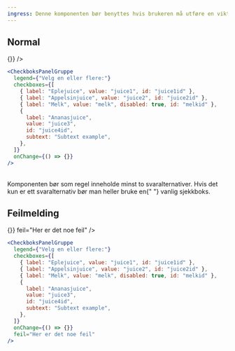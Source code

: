 ```yaml
---
ingress: Denne komponenten bør benyttes hvis brukeren må utføre en viktig flervalgsoppgave som fortjener større plass på skjermen.
---
```



## Normal

<Example>
  <CheckboksPanelGruppe
    legend={"Velg en eller flere:"}
    checkboxes={[
      { label: "Eplejuice", value: "juice1", id: "juice1id-1" },
      { label: "Appelsinjuice", value: "juice2", id: "juice2id-1" },
      { label: "Melk", value: "melk", disabled: true, id: "melkid-1" },
      {
        label: "Ananasjuice",
        value: "juice3",
        id: "juice4id-1",
        subtext: "Subtext example",
      },
    ]}
    onChange={() => {}}
  />
</Example>

```jsx
<CheckboksPanelGruppe
  legend={"Velg en eller flere:"}
  checkboxes={[
    { label: "Eplejuice", value: "juice1", id: "juice1id" },
    { label: "Appelsinjuice", value: "juice2", id: "juice2id" },
    { label: "Melk", value: "melk", disabled: true, id: "melkid" },
    {
      label: "Ananasjuice",
      value: "juice3",
      id: "juice4id",
      subtext: "Subtext example",
    },
  ]}
  onChange={() => {}}
/>
```

<br />
<Alertstripe type="info">
  Komponenten bør som regel inneholde minst to svaralternativer. Hvis det kun er
  ett svaralternativ bør man heller bruke en{" "}
  <Lenke href="/components/checkbox">vanlig sjekkboks</Lenke>.
</Alertstripe>

## Feilmelding

<Example>
  <CheckboksPanelGruppe
    legend={"Velg en eller flere:"}
    checkboxes={[
      { label: "Eplejuice", value: "juice1", id: "juice1id-2" },
      { label: "Appelsinjuice", value: "juice2", id: "juice2id-2" },
      { label: "Melk", value: "melk", disabled: true, id: "melkid-2" },
      {
        label: "Ananasjuice",
        value: "juice3",
        id: "juice4id-2",
        subtext: "Subtext example",
      },
    ]}
    onChange={() => {}}
    feil="Her er det noe feil"
  />
</Example>

```jsx
<CheckboksPanelGruppe
  legend={"Velg en eller flere:"}
  checkboxes={[
    { label: "Eplejuice", value: "juice1", id: "juice1id" },
    { label: "Appelsinjuice", value: "juice2", id: "juice2id" },
    { label: "Melk", value: "melk", disabled: true, id: "melkid" },
    {
      label: "Ananasjuice",
      value: "juice3",
      id: "juice4id",
      subtext: "Subtext example",
    },
  ]}
  onChange={() => {}}
  feil="Her er det noe feil"
/>
```
